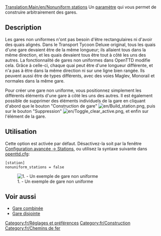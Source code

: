 [[Translation:Main/en/Nonuniform stations]]
Un [[Main/fr/Options avancées|paramètre]] qui vous permet de construire arbitrairement des gares.

== Description ==
Les gares non uniformes n'ont pas besoin d'être rectangulaires ni d'avoir des quais alignés.
Dans le Transport Tycoon Deluxe original, tous les quais d'une gare devaient être de la même longueur; ils allaient tous dans la même direction, et les quais devaient tous être tout à côté les uns des autres.
La fonctionnalité de gares non uniformes dans OpenTTD modifie cela. Grâce à celle-ci, chaque quai peut être d'une longueur différente, et n'a pas à être dans la même direction ni sur une ligne bien rangée. Ils peuvent aussi être de types différents, avec des voies Maglev, Monorail et normales dans la même gare.

Pour créer une gare non uniforme, vous positionnez simplement les différents éléments d'une gare à côté les uns des autres. Il est également possible de supprimer des éléments individuels de la gare en cliquant d'abord que le bouton "Construction de gare" [[File:en/Build station.png]], puis sur le bouton "Suppression" [[File:en/Toggle clear active.png]], et enfin sur l'élément de la gare.

== Utilisation ==
Cette option est activée par défaut. Désactivez-la soit par la fenêtre [[Main/en/Options avancées/Stations/Fr#Gares non uniformes|Configuration avancée -> Stations]], ou utilisez la syntaxe suivante dans [[Main/fr/openttd.cfg|openttd.cfg]]:
<pre>[station]
nonuniform_stations = false</pre>
[[File:en/nonuniform.png|center|none|frame|1. - Un exemple de gare non uniforme]]

== Voir aussi ==

* [[Main/fr/Gare combinée|Gare combinée]]
* [[Main/fr/Gare disjointe|Gare disjointe]]

[[Category:fr/Réglages et préférences]]
[[Category:fr/Construction]]
[[Category:fr/Chemins de fer]]